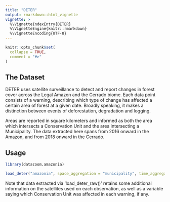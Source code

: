 ```yaml
---
title: "DETER"
output: rmarkdown::html_vignette
vignette: >
  %\VignetteIndexEntry{DETER}
  %\VignetteEngine{knitr::rmarkdown}
  %\VignetteEncoding{UTF-8}
---
```


```r
knitr::opts_chunk$set(
  collapse = TRUE,
  comment = "#>"
)
```

## The Dataset

DETER uses satellite surveillance to detect and report changes in forest cover across the Legal Amazon and the Cerrado biome. Each data point consists of a warning, describing which type of change has affected a certain area of forest at a given date. Broadly speaking, it makes a distinction between events of deforestation, degradation and logging. 

Areas are reported in square kilometers and informed as both the area which intersects a Conservation Unit and the area intersecting a Municipality. The data extracted here spans from 2016 onward in the Amazon, and from 2018 onward in the Cerrado. 

## Usage

```r
library(datazoom.amazonia)

load_deter("amazonia", space_aggregation = "municipality", time_aggregation = "year", language = "eng")
```

Note that data extracted via 'load_deter_raw()' retains some additional information on the satellites used on each observation, as well as a variable saying which Conservation Unit was affected in each warning, if any.
